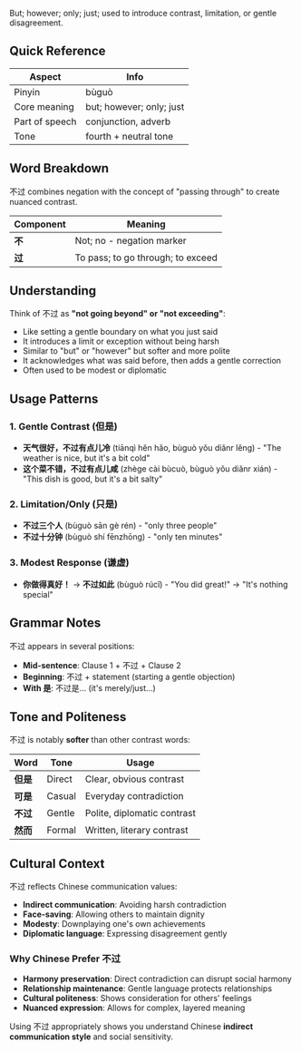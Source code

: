 But; however; only; just; used to introduce contrast, limitation, or gentle disagreement.

## Quick Reference

| Aspect         | Info                     |
| -------------- | ------------------------ |
| Pinyin         | bùguò                    |
| Core meaning   | but; however; only; just |
| Part of speech | conjunction, adverb      |
| Tone           | fourth + neutral tone    |

## Word Breakdown

不过 combines negation with the concept of "passing through" to create nuanced contrast.

| Component | Meaning                           |
| --------- | --------------------------------- |
| **不**    | Not; no - negation marker         |
| **过**    | To pass; to go through; to exceed |

## Understanding

Think of 不过 as **"not going beyond" or "not exceeding"**:

- Like setting a gentle boundary on what you just said
- It introduces a limit or exception without being harsh
- Similar to "but" or "however" but softer and more polite
- It acknowledges what was said before, then adds a gentle correction
- Often used to be modest or diplomatic

## Usage Patterns

### **1. Gentle Contrast (但是)**

- **天气很好，不过有点儿冷** (tiānqì hěn hǎo, bùguò yǒu diǎnr lěng) - "The weather is nice, but it's
  a bit cold"
- **这个菜不错，不过有点儿咸** (zhège cài bùcuò, bùguò yǒu diǎnr xián) - "This dish is good, but
  it's a bit salty"

### **2. Limitation/Only (只是)**

- **不过三个人** (bùguò sān gè rén) - "only three people"
- **不过十分钟** (bùguò shí fēnzhōng) - "only ten minutes"

### **3. Modest Response (谦虚)**

- **你做得真好！** → **不过如此** (bùguò rúcǐ) - "You did great!" → "It's nothing special"

## Grammar Notes

不过 appears in several positions:

- **Mid-sentence**: Clause 1 + 不过 + Clause 2
- **Beginning**: 不过 + statement (starting a gentle objection)
- **With 是**: 不过是... (it's merely/just...)

## Tone and Politeness

不过 is notably **softer** than other contrast words:

| Word     | Tone   | Usage                       |
| -------- | ------ | --------------------------- |
| **但是** | Direct | Clear, obvious contrast     |
| **可是** | Casual | Everyday contradiction      |
| **不过** | Gentle | Polite, diplomatic contrast |
| **然而** | Formal | Written, literary contrast  |

## Cultural Context

不过 reflects Chinese communication values:

- **Indirect communication**: Avoiding harsh contradiction
- **Face-saving**: Allowing others to maintain dignity
- **Modesty**: Downplaying one's own achievements
- **Diplomatic language**: Expressing disagreement gently

### **Why Chinese Prefer 不过**

- **Harmony preservation**: Direct contradiction can disrupt social harmony
- **Relationship maintenance**: Gentle language protects relationships
- **Cultural politeness**: Shows consideration for others' feelings
- **Nuanced expression**: Allows for complex, layered meaning

Using 不过 appropriately shows you understand Chinese **indirect communication style** and social
sensitivity.
